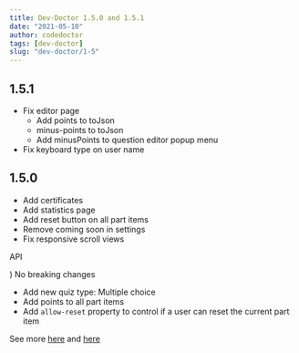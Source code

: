 ```yaml
---
title: Dev-Doctor 1.5.0 and 1.5.1
date: "2021-05-10"
author: codedoctor
tags: [dev-doctor]
slug: "dev-doctor/1-5"
---
```


## 1.5.1

- Fix editor page
  - Add points to toJson
  - minus-points to toJson
  - Add minusPoints to question editor popup menu
- Fix keyboard type on user name

## 1.5.0

- Add certificates
- Add statistics page
- Add reset button on all part items
- Remove coming soon in settings
- Fix responsive scroll views

API

) No breaking changes

- Add new quiz type: Multiple choice
- Add points to all part items
- Add `allow-reset` property to control if a user can reset the current part item

See more [here](https://github.com/LinwoodDev/dev_doctor/releases/tag/v1.5.0) and [here](https://github.com/LinwoodDev/dev_doctor/releases/tag/v1.5.1)
